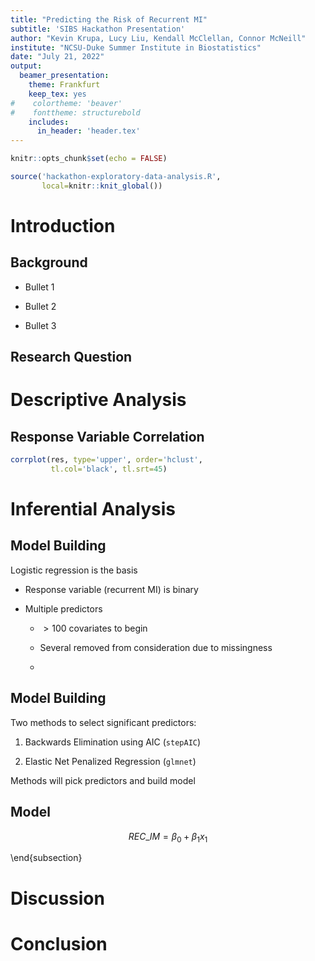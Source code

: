 ```yaml
---
title: "Predicting the Risk of Recurrent MI"
subtitle: 'SIBS Hackathon Presentation'
author: "Kevin Krupa, Lucy Liu, Kendall McClellan, Connor McNeill"
institute: "NCSU-Duke Summer Institute in Biostatistics"
date: "July 21, 2022"
output: 
  beamer_presentation: 
    theme: Frankfurt
    keep_tex: yes
#    colortheme: 'beaver'
#    fonttheme: structurebold
    includes:
      in_header: 'header.tex'
---
```


```r
knitr::opts_chunk$set(echo = FALSE)
```

```r
source('hackathon-exploratory-data-analysis.R',
       local=knitr::knit_global())
```

# Introduction

## Background

- Bullet 1

- Bullet 2

- Bullet 3

## Research Question

\begin{block}{Question 1}
What can we look at either during admission or the hospital stay in patients post-heart attack (myocardial infarction) to predict the risk of having a relapse?
\end{block}

\begin{block}{Question 2}
Which risk prediction model is best at predicting a recurrent heart attack?
\end{block}

# Descriptive Analysis

## Response Variable Correlation

```r
corrplot(res, type='upper', order='hclust',
         tl.col='black', tl.srt=45)
```


# Inferential Analysis

## Model Building

Logistic regression is the basis

- Response variable (recurrent MI) is binary

- Multiple predictors

    - $>100$ covariates to begin
    
    - Several removed from consideration due to missingness
    
    - 

## Model Building

Two methods to select significant predictors:

1. Backwards Elimination using AIC (`stepAIC`)
    
2. Elastic Net Penalized Regression (`glmnet`)

Methods will pick predictors and build model

## Model

$$ REC\_IM = \beta_0 + \beta_1 x_1 $$

\end{subsection}

# Discussion

# Conclusion

##
\begin{block}{}
\begin{center}
\Large{Questions??}
\end{center}
\end{block}